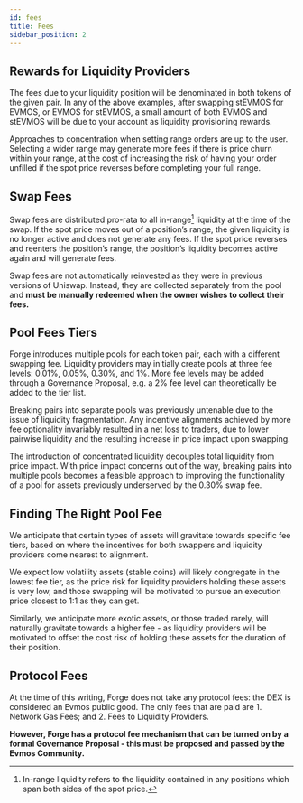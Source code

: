 ```yaml
---
id: fees
title: Fees
sidebar_position: 2
---
```



## Rewards for Liquidity Providers

The fees due to your liquidity position will be denominated in both tokens of the given pair. In any of the above examples, after swapping stEVMOS for EVMOS, or EVMOS for stEVMOS, a small amount of both EVMOS and stEVMOS will be due to your account as liquidity provisioning rewards.

Approaches to concentration when setting range orders are up to the user. Selecting a wider range may generate more fees if there is price churn within your range, at the cost of increasing the risk of having your order unfilled if the spot price reverses before completing your full range.

## Swap Fees

Swap fees are distributed pro-rata to all in-range[^1] liquidity at the time of the swap. If the spot price moves out of a position’s range, the given liquidity is no longer active and does not generate any fees. If the spot price reverses and reenters the position’s range, the position’s liquidity becomes active again and will generate fees.

Swap fees are not automatically reinvested as they were in previous versions of Uniswap. Instead, they are collected separately from the pool and **must be manually redeemed when the owner wishes to collect their fees.**

## Pool Fees Tiers

Forge introduces multiple pools for each token pair, each with a different swapping fee. Liquidity providers may initially create pools at three fee levels: 0.01%, 0.05%, 0.30%, and 1%. More fee levels may be added through a Governance Proposal, e.g. a 2% fee level can theoretically be added to the tier list.

Breaking pairs into separate pools was previously untenable due to the issue of liquidity fragmentation. Any incentive alignments achieved by more fee optionality invariably resulted in a net loss to traders, due to lower pairwise liquidity and the resulting increase in price impact upon swapping.

The introduction of concentrated liquidity decouples total liquidity from price impact. With price impact concerns out of the way, breaking pairs into multiple pools becomes a feasible approach to improving the functionality of a pool for assets previously underserved by the 0.30% swap fee.

## Finding The Right Pool Fee

We anticipate that certain types of assets will gravitate towards specific fee tiers, based on where the incentives for both swappers and liquidity providers come nearest to alignment.

We expect low volatility assets (stable coins) will likely congregate in the lowest fee tier, as the price risk for liquidity providers holding these assets is very low, and those swapping will be motivated to pursue an execution price closest to 1:1 as they can get.

Similarly, we anticipate more exotic assets, or those traded rarely, will naturally gravitate towards a higher fee - as liquidity providers will be motivated to offset the cost risk of holding these assets for the duration of their position.

## Protocol Fees

At the time of this writing, Forge does not take any protocol fees: the DEX is considered an Evmos public good. The only fees that are paid are 1. Network Gas Fees; and 2. Fees to Liquidity Providers.

**However, Forge has a protocol fee mechanism that can be turned on by a formal Governance Proposal - this must be proposed and passed by the Evmos Community.** 

[^1]: In-range liquidity refers to the liquidity contained in any positions which span both sides of the spot price.